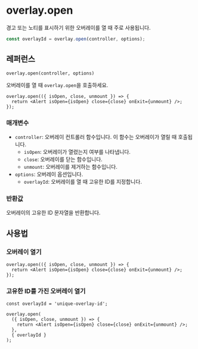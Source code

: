 # overlay.open

경고 또는 노티를 표시하기 위한 오버레이를 열 때 주로 사용됩니다.

```ts
const overlayId = overlay.open(controller, options);
```

## 레퍼런스

`overlay.open(controller, options)`

오버레이를 열 때 `overlay.open`을 호출하세요.

```tsx
overlay.open(({ isOpen, close, unmount }) => {
  return <Alert isOpen={isOpen} close={close} onExit={unmount} />;
});
```

### 매개변수

- `controller`: 오버레이 컨트롤러 함수입니다. 이 함수는 오버레이가 열릴 때 호출됩니다.
  - `isOpen`: 오버레이가 열렸는지 여부를 나타냅니다.
  - `close`: 오버레이를 닫는 함수입니다.
  - `unmount`: 오버레이를 제거하는 함수입니다.
- `options`: 오버레이 옵션입니다.
  - `overlayId`: 오버레이를 열 때 고유한 ID를 지정합니다.

### 반환값

오버레이의 고유한 ID 문자열을 반환합니다.

## 사용법

### 오버레이 열기

```tsx
overlay.open(({ isOpen, close, unmount }) => {
  return <Alert isOpen={isOpen} close={close} onExit={unmount} />;
});
```

### 고유한 ID를 가진 오버레이 열기

```tsx
const overlayId = 'unique-overlay-id';

overlay.open(
  ({ isOpen, close, unmount }) => {
    return <Alert isOpen={isOpen} close={close} onExit={unmount} />;
  },
  { overlayId }
);
```

